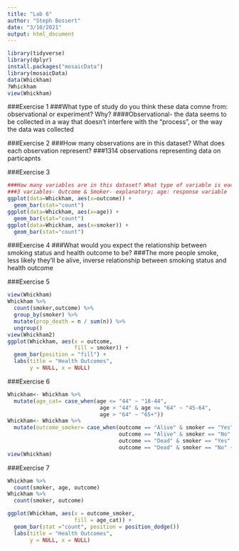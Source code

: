 ```yaml
---
title: "Lab 6"
author: "Steph Bossert"
date: "3/10/2021"
output: html_document
---
```


```r
library(tidyverse) 
library(dplyr)
install.packages("mosaicData")
library(mosaicData) 
data(Whickham)
?Whickham
view(Whickham)
```

###Exercise 1
###What type of study do you think these data comne from: observational or experiment? Why?
####Observational- the data seems to be collected in a way that doesn't interfere with the "process", or the way the data was collected

###Exercise 2
###How many observations are in this dataset? What does each observation represent?
###1314 observations representing data on particapnts 


###Exercise 3
```r
###How many variables are in this dataset? What type of variable is each? Display each variable using an appropriate visualization.
###3 variables- Outcome & Smoker- explanatory; age: response variable
ggplot(data=Whickham, aes(x=outcome)) +
  geom_bar(stat="count")
ggplot(data=Whickham, aes(x=age)) +
  geom_bar(stat="count")
ggplot(data=Whickham, aes(x=smoker)) +
  geom_bar(stat="count")
```

###Exercise 4
###What would you expect the relationship between smoking status and health outcome to be?
###The more people smoke, less likely they'll be alive, inverse relationship between smoking status and health outcome

###Exercise 5
```r
view(Whickham)
Whickham %>%
  count(smoker,outcome) %>%
  group_by(smoker) %>%
  mutate(prop_death = n / sum(n)) %>%
  ungroup()
view(Whickham2)
ggplot(Whickham, aes(x = outcome, 
                     fill = smoker)) +
  geom_bar(position = "fill") + 
  labs(title = "Health Outcomes",
       y = NULL, x = NULL)
```
###Exercise 6
```r
Whickham<- Whickham %>%
  mutate(age_cat= case_when(age <= "44" ~ "18-44",
                             age > "44" & age <= "64" ~ "45-64",
                             age > "64" ~ "65+"))
Whickham<- Whickham %>%
  mutate(outcome_smoker= case_when(outcome == "Alive" & smoker == "Yes" ~ "Smoker_n_Alive",
                                   outcome == "Alive" & smoker == "No" ~ "Nonsmoker_n_Alive", 
                                   outcome == "Dead" & smoker == "Yes" ~ "Smoker_n_Dead", 
                                   outcome == "Dead" & smoker == "No" ~ "Nonsmoker_n_Alive"))
view(Whickham)
```

###Exercise 7
```r
Whickham %>%
  count(smoker, age, outcome)
Whickham %>%
  count(smoker, outcome)

ggplot(Whickham, aes(x = outcome_smoker, 
                     fill = age_cat)) +
  geom_bar(stat ="count", position = position_dodge())
  labs(title = "Health Outcomes",
       y = NULL, x = NULL)
```




